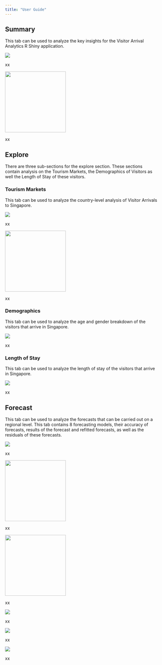 ```yaml
---
title: "User Guide"
---
```


## Summary

This tab can be used to analyze the key insights for the Visitor Arrival Analytics R Shiny application.

![](images/userguide_01.png){fig-align="center"}

xx

![](images/userguide_01_1.png){fig-align="left" width="200"}

xx

## Explore

There are three sub-sections for the explore section. These sections contain analysis on the Tourism Markets, the Demographics of Visitors as well the Length of Stay of these visitors.

### Tourism Markets

This tab can be used to analyze the country-level analysis of Visitor Arrivals to Singapore.

![](images/userguide_02.png){fig-align="center"}

xx

![](images/userguide_02_1.png){fig-align="left" width="200"}

xx

### Demographics

This tab can be used to analyze the age and gender breakdown of the visitors that arrive in Singapore.

![](images/userguide_03.png){fig-align="center"}

xx

### Length of Stay

This tab can be used to analyze the length of stay of the visitors that arrive in Singapore.

![](images/userguide_04.png){fig-align="center"}

xx

## Forecast

This tab can be used to analyze the forecasts that can be carried out on a regional level. This tab contains 8 forecasting models, their accuracy of forecasts, results of the forecast and refitted forecasts, as well as the residuals of these forecasts.


![](images/userguide_06.png)

xx

![](images/userguide_10.png){fig-align="left" width="200"}

xx

![](images/userguide_08.png){fig-align="left" width="200"}

xx

![](images/userguide_07.png){fig-align="center"}

xx

![](images/userguide_05.png){fig-align="center"}

xx

![](images/userguide_09.png){fig-align="center"}

xx
